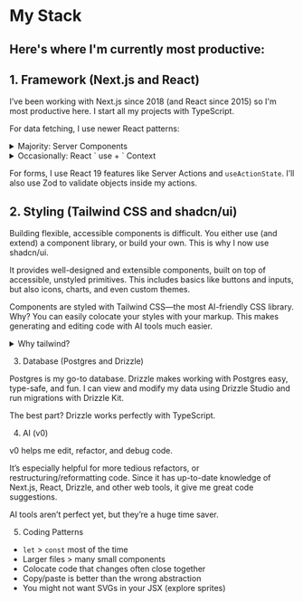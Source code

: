 # My Stack

## Here's where I'm currently most productive:

## 1. Framework (Next.js and React)

I’ve been working with Next.js since 2018 (and React since 2015) so I'm most productive here. I start all my projects with TypeScript.

For data fetching, I use newer React patterns:

<details>
<summary>Majority: Server Components</summary>

Most of the time, I fetch data in a Server Component (like a page or layout). Occasionally, I'll still use an external library for client-fetches (e.g. swr) when working with existing codebases.

<pre>
```
export default async function Page() {
  let data = await fetch('https://api.vercel.app/blog')
  let posts = await data.json()
  return (
    <ul>
      {posts.map((post) => (
        <li key={post.id}>{post.title}</li>
      ))}
    </ul>
  )
}
```
</pre>

</details>

<details>
<summary>Occasionally: React ` use + ` Context</summary>

A newer pattern I've started using is forwarding Promises to a Context provider, and then "unwrapping" the Promise with React’s use.

<pre>
```
import React, { createContext, useContext } from 'react'

const BlogContext = createContext(null)

export function BlogProvider({ children }) {
  let blogPromise = fetch('https://api.vercel.app/blog').then(res => res.json())

  return (
    <BlogContext.Provider value={{ blogPromise }}>
      {children}
    </BlogContext.Provider>
  )
}

export function useBlogContext() {
  let context = useContext(BlogContext)
  if (!context) {
    throw new Error('useBlogContext must be used within a BlogProvider')
  }
  return context
}
```
</pre>

The data can then be used from a hook in any client component.

<pre>
```
'use client'

import { use } from 'react'
import { useBlogContext } from 'app/context'

export function BlogPosts() {
  let { blogPromise } = useBlogContext()
  let posts = use(blogPromise)

  return (
    <ul>
      {posts.map(post => (
        <li key={post.id}>{post.title}</li>
      ))}
    </ul>
  )
}
```
</pre>

This can work well if you have global data you need to use deep in the component tree (especially if there are lots of client components).

</details>

For forms, I use React 19 features like Server Actions and `useActionState`. I’ll also use Zod to validate objects inside my actions.

## 2. Styling (Tailwind CSS and shadcn/ui)

Building flexible, accessible components is difficult. You either use (and extend) a component library, or build your own. This is why I now use shadcn/ui.

It provides well-designed and extensible components, built on top of accessible, unstyled primitives. This includes basics like buttons and inputs, but also icons, charts, and even custom themes.

Components are styled with Tailwind CSS—the most AI-friendly CSS library. Why? You can easily colocate your styles with your markup. This makes generating and editing code with AI tools much easier.

<details>
<summary>Why tailwind?</summary>

Tailwind uses a compiler to generate only the classes used. So while the utility CSS framework contains many possible class names, only the classes used will be included in the single, compiled CSS file.

Assuming you only write Tailwind code, your bundle will never be larger than the total set of used Tailwind classes. It's extremely unlikely you would use them all. This means you have a fixed upper bound on the size of the generated CSS file, which is then minified, compressed, and cached for the best performance.

You don't have to only write Tailwind styles. Tailwind classes are just utilities that adhere to a design system and work alongside normal CSS. You can mix and match Tailwind with CSS Modules, for example.

</details>

3. Database (Postgres and Drizzle)

Postgres is my go-to database. Drizzle makes working with Postgres easy, type-safe, and fun. I can view and modify my data using Drizzle Studio and run migrations with Drizzle Kit.

The best part? Drizzle works perfectly with TypeScript.

4. AI (v0)

v0 helps me edit, refactor, and debug code.

It’s especially helpful for more tedious refactors, or restructuring/reformatting code. Since it has up-to-date knowledge of Next.js, React, Drizzle, and other web tools, it give me great code suggestions.

AI tools aren’t perfect yet, but they’re a huge time saver.

5. Coding Patterns

- `let` > `const` most of the time
- Larger files > many small components
- Colocate code that changes often close together
- Copy/paste is better than the wrong abstraction
- You might not want SVGs in your JSX (explore sprites)
